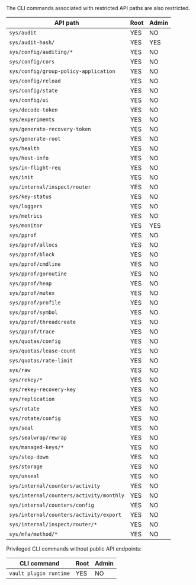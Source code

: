 <a id="#privileged-endpoints" />

<Note>
  The CLI commands associated with restricted API paths are also restricted.
</Note>

API path                                  | Root | Admin
----------------------------------------- | ---- | -----
`sys/audit`                               | YES  | NO
`sys/audit-hash/`                         | YES  | YES
`sys/config/auditing/*`                   | YES  | NO
`sys/config/cors`                         | YES  | NO
`sys/config/group-policy-application`     | YES  | NO
`sys/config/reload`                       | YES  | NO
`sys/config/state`                        | YES  | NO
`sys/config/ui`                           | YES  | NO
`sys/decode-token`                        | YES  | NO
`sys/experiments`                         | YES  | NO
`sys/generate-recovery-token`             | YES  | NO
`sys/generate-root`                       | YES  | NO
`sys/health`                              | YES  | NO
`sys/host-info`                           | YES  | NO
`sys/in-flight-req`                       | YES  | NO
`sys/init`                                | YES  | NO
`sys/internal/inspect/router`             | YES  | NO
`sys/key-status`                          | YES  | NO
`sys/loggers`                             | YES  | NO
`sys/metrics`                             | YES  | NO
`sys/monitor`                             | YES  | YES
`sys/pprof`                               | YES  | NO
`sys/pprof/allocs`                        | YES  | NO
`sys/pprof/block`                         | YES  | NO
`sys/pprof/cmdline`                       | YES  | NO
`sys/pprof/goroutine`                     | YES  | NO
`sys/pprof/heap`                          | YES  | NO
`sys/pprof/mutex`                         | YES  | NO
`sys/pprof/profile`                       | YES  | NO
`sys/pprof/symbol`                        | YES  | NO
`sys/pprof/threadcreate`                  | YES  | NO
`sys/pprof/trace`                         | YES  | NO
`sys/quotas/config`                       | YES  | NO
`sys/quotas/lease-count`                  | YES  | NO
`sys/quotas/rate-limit`                   | YES  | NO
`sys/raw`                                 | YES  | NO
`sys/rekey/*`                             | YES  | NO
`sys/rekey-recovery-key`                  | YES  | NO
`sys/replication`                         | YES  | NO
`sys/rotate`                              | YES  | NO
`sys/rotate/config`                       | YES  | NO
`sys/seal`                                | YES  | NO
`sys/sealwrap/rewrap`                     | YES  | NO
`sys/managed-keys/*`                      | YES  | NO
`sys/step-down`                           | YES  | NO
`sys/storage`                             | YES  | NO
`sys/unseal`                              | YES  | NO
`sys/internal/counters/activity`          | YES  | NO
`sys/internal/counters/activity/monthly`  | YES  | NO
`sys/internal/counters/config`            | YES  | NO
`sys/internal/counters/activity/export`   | YES  | NO
`sys/internal/inspect/router/*`           | YES  | NO
`sys/mfa/method/*`                        | YES  | NO

Privileged CLI commands without public API endpoints:

CLI command             | Root | Admin
----------------------- | ---- | -----
`vault plugin runtime`  | YES  | NO
